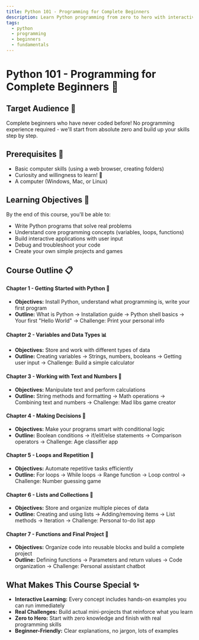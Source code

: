 ```yaml
---
title: Python 101 - Programming for Complete Beginners
description: Learn Python programming from zero to hero with interactive examples and hands-on challenges
tags:
  - python
  - programming
  - beginners
  - fundamentals
---
```


# Python 101 - Programming for Complete Beginners 🐍

## Target Audience 👥
Complete beginners who have never coded before! No programming experience required - we'll start from absolute zero and build up your skills step by step.

## Prerequisites 🔧  
- Basic computer skills (using a web browser, creating folders)
- Curiosity and willingness to learn! 🧠
- A computer (Windows, Mac, or Linux)

## Learning Objectives 🎯
By the end of this course, you'll be able to:
- Write Python programs that solve real problems
- Understand core programming concepts (variables, loops, functions)
- Build interactive applications with user input
- Debug and troubleshoot your code
- Create your own simple projects and games

## Course Outline 📋

#### Chapter 1 - Getting Started with Python 🐍
- **Objectives:** Install Python, understand what programming is, write your first program
- **Outline:** What is Python → Installation guide → Python shell basics → Your first "Hello World" → Challenge: Print your personal info

#### Chapter 2 - Variables and Data Types 📊
- **Objectives:** Store and work with different types of data
- **Outline:** Creating variables → Strings, numbers, booleans → Getting user input → Challenge: Build a simple calculator

#### Chapter 3 - Working with Text and Numbers 🔢
- **Objectives:** Manipulate text and perform calculations
- **Outline:** String methods and formatting → Math operations → Combining text and numbers → Challenge: Mad libs game creator

#### Chapter 4 - Making Decisions 🤔
- **Objectives:** Make your programs smart with conditional logic
- **Outline:** Boolean conditions → if/elif/else statements → Comparison operators → Challenge: Age classifier app

#### Chapter 5 - Loops and Repetition 🔄
- **Objectives:** Automate repetitive tasks efficiently
- **Outline:** For loops → While loops → Range function → Loop control → Challenge: Number guessing game

#### Chapter 6 - Lists and Collections 📝
- **Objectives:** Store and organize multiple pieces of data
- **Outline:** Creating and using lists → Adding/removing items → List methods → Iteration → Challenge: Personal to-do list app

#### Chapter 7 - Functions and Final Project 🚀
- **Objectives:** Organize code into reusable blocks and build a complete project
- **Outline:** Defining functions → Parameters and return values → Code organization → Challenge: Personal assistant chatbot

## What Makes This Course Special ✨
- **Interactive Learning:** Every concept includes hands-on examples you can run immediately
- **Real Challenges:** Build actual mini-projects that reinforce what you learn
- **Zero to Hero:** Start with zero knowledge and finish with real programming skills
- **Beginner-Friendly:** Clear explanations, no jargon, lots of examples 